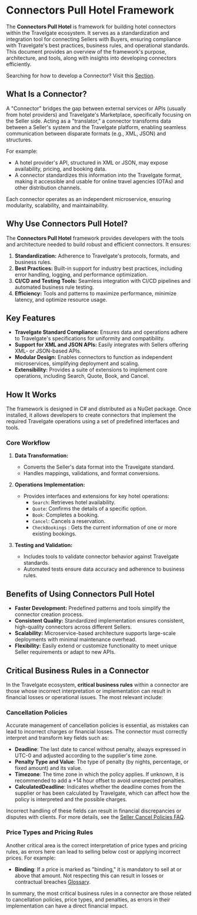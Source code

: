 # Connectors Pull Hotel Framework

The **Connectors Pull Hotel** is framework for building hotel connectors within the Travelgate ecosystem. It serves as a standardization and integration tool for connecting Sellers with Buyers, ensuring compliance with Travelgate's best practices, business rules, and operational standards. This document provides an overview of the framework's purpose, architecture, and tools, along with insights into developing connectors efficiently.

Searching for how to develop a Connector? Visit this [Section](../Develop_from_Scratch/Table_of_Contents).
## What Is a Connector?

A "Connector" bridges the gap between external services or APIs (usually from hotel providers) and Travelgate's Marketplace, specifically focusing on the Seller side. Acting as a "translator," a connector transforms data between a Seller's system and the Travelgate platform, enabling seamless communication between disparate formats (e.g., XML, JSON) and structures.

For example:
- A hotel provider's API, structured in XML or JSON, may expose availability, pricing, and booking data.
- A connector standardizes this information into the Travelgate format, making it accessible and usable for online travel agencies (OTAs) and other distribution channels.

Each connector operates as an independent microservice, ensuring modularity, scalability, and maintainability.

## Why Use Connectors Pull Hotel?

The **Connectors Pull Hotel** framework provides developers with the tools and architecture needed to build robust and efficient connectors. It ensures:
1. **Standardization:** Adherence to Travelgate's protocols, formats, and business rules.
2. **Best Practices:** Built-in support for industry best practices, including error handling, logging, and performance optimization.
3. **CI/CD and Testing Tools:** Seamless integration with CI/CD pipelines and automated business rule testing.
4. **Efficiency:** Tools and patterns to maximize performance, minimize latency, and optimize resource usage.

## Key Features

- **Travelgate Standard Compliance:** Ensures data and operations adhere to Travelgate's specifications for uniformity and compatibility.
- **Support for XML and JSON APIs:** Easily integrates with Sellers offering XML- or JSON-based APIs.
- **Modular Design:** Enables connectors to function as independent microservices, simplifying deployment and scaling.
- **Extensibility:** Provides a suite of extensions to implement core operations, including Search, Quote, Book, and Cancel.

## How It Works

The framework is designed in C# and distributed as a NuGet package. Once installed, it allows developers to create connectors that implement the required Travelgate operations using a set of predefined interfaces and tools. 

### Core Workflow

1. **Data Transformation:** 
   - Converts the Seller's data format into the Travelgate standard.
   - Handles mappings, validations, and format conversions.
   
2. **Operations Implementation:** 
   - Provides interfaces and extensions for key hotel operations:
     - `Search`: Retrieves hotel availability.
     - `Quote`: Confirms the details of a specific option.
     - `Book`: Completes a booking.
     - `Cancel`: Cancels a reservation.
     - `CheckBookings` : Gets the current information of one or more existing bookings.

     
3. **Testing and Validation:**
   - Includes tools to validate connector behavior against Travelgate standards.
   - Automated tests ensure data accuracy and adherence to business rules.

## Benefits of Using Connectors Pull Hotel

- **Faster Development:** Predefined patterns and tools simplify the connector creation process.
- **Consistent Quality:** Standardized implementation ensures consistent, high-quality connectors across different Sellers.
- **Scalability:** Microservice-based architecture supports large-scale deployments with minimal maintenance overhead.
- **Flexibility:** Easily extend or customize functionality to meet unique Seller requirements or adapt to new APIs.

## Critical Business Rules in a Connector

In the Travelgate ecosystem, **critical business rules** within a connector are those whose incorrect interpretation or implementation can result in financial losses or operational issues. The most relevant include:

### Cancellation Policies

Accurate management of cancellation policies is essential, as mistakes can lead to incorrect charges or financial losses. The connector must correctly interpret and transform key fields such as:

- **Deadline**: The last date to cancel without penalty, always expressed in UTC-0 and adjusted according to the supplier's time zone.
- **Penalty Type and Value**: The type of penalty (by nights, percentage, or fixed amount) and its value.
- **Timezone**: The time zone in which the policy applies. If unknown, it is recommended to add a +14 hour offset to avoid unexpected penalties.
- **CalculatedDeadline**: Indicates whether the deadline comes from the supplier or has been calculated by Travelgate, which can affect how the policy is interpreted and the possible charges.

Incorrect handling of these fields can result in financial discrepancies or disputes with clients. For more details, see the [Seller Cancel Policies FAQ](https://docs.travelgate.com/kb/faqs/faqs-cancel-policies/sellers-cancel-policies/).

### Price Types and Pricing Rules

Another critical area is the correct interpretation of price types and pricing rules, as errors here can lead to selling below cost or applying incorrect prices. For example:

- **Binding**: If a price is marked as "binding," it is mandatory to sell at or above that amount. Not respecting this can result in losses or contractual breaches [Glossary](https://docs.travelgate.com/kb/faqs/glossary/).



In summary, the most critical business rules in a connector are those related to cancellation policies, price types, and penalties, as errors in their implementation can have a direct financial impact.
